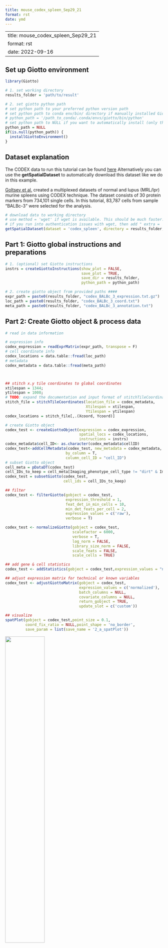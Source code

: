 ```yaml
--- 
title: mouse_codex_spleen_Sep29_21 
format: rst 
date: ymd 
--- 
```

--- 
title: mouse_codex_spleen_Sep29_21 
format: rst 
date: 2022-09-16 
--- 



## Set up Giotto environment
```r
library(Giotto)

# 1. set working directory
results_folder = 'path/to/result'

# 2. set giotto python path
# set python path to your preferred python version path
# set python path to conda env/bin/ directory if manually installed Giotto python dependencies by conda
# python_path = '/path_to_conda/.conda/envs/giotto/bin/python'
# set python path to NULL if you want to automatically install (only the 1st time) and use the giotto miniconda environment
python_path = NULL
if(is.null(python_path)) {
  installGiottoEnvironment()
}
```

## Dataset explanation
The CODEX data to run this tutorial can be found [here](https://github.com/drieslab/spatial-datasets/tree/master/data/2018_codex_spleen)
Alternatively you can use the **getSpatialDataset** to automatically download this dataset like we do in this example.

[Goltsev et al.](https://www.cell.com/cell/pdf/S0092-8674(18)30904-8.pdf) created a multiplexed datasets of normal and lupus (MRL/lpr) murine spleens using CODEX technique. The dataset consists of 30 protein markers from 734,101 single cells. In this tutorial, 83,787 cells from sample "BALBc-3" were selected for the analysis. 

```r
# download data to working directory
# use method = 'wget' if wget is available. This should be much faster.
# if you run into authentication issues with wget, then add " extra = '--no-check-certificate' "
getSpatialDataset(dataset = 'codex_spleen', directory = results_folder, method = 'wget')
```

## Part 1: Giotto global instructions and preparations
```r
# 1. (optional) set Giotto instructions
instrs = createGiottoInstructions(show_plot = FALSE,
                                  save_plot = TRUE,
                                  save_dir = results_folder,
                                  python_path = python_path)

# 2. create giotto object from provided paths ####
expr_path = paste0(results_folder, "codex_BALBc_3_expression.txt.gz")
loc_path = paste0(results_folder, "codex_BALBc_3_coord.txt")
meta_path = paste0(results_folder, "codex_BALBc_3_annotation.txt")
```

## Part 2: Create Giotto object & process data
```r
# read in data information

# expression info
codex_expression = readExprMatrix(expr_path, transpose = F)
# cell coordinate info
codex_locations = data.table::fread(loc_path)
# metadata
codex_metadata = data.table::fread(meta_path)



## stitch x.y tile coordinates to global coordinates 
xtilespan = 1344;
ytilespan = 1008;
# TODO: expand the documentation and input format of stitchTileCoordinates. Probably not enough information for new users.
stitch_file = stitchTileCoordinates(location_file = codex_metadata,
                                    Xtilespan = xtilespan,
                                    Ytilespan = ytilespan)
codex_locations = stitch_file[,.(Xcoord, Ycoord)]

# create Giotto object
codex_test <- createGiottoObject(expression = codex_expression, 
                                 spatial_locs = codex_locations,
                                 instructions = instrs)
codex_metadata$cell_ID<- as.character(codex_metadata$cellID)
codex_test<-addCellMetadata(codex_test, new_metadata = codex_metadata,
                           by_column = T,
                           column_cell_ID = "cell_ID")
# subset Giotto object
cell_meta = pDataDT(codex_test)
cell_IDs_to_keep = cell_meta[Imaging_phenotype_cell_type != "dirt" & Imaging_phenotype_cell_type != "noid" & Imaging_phenotype_cell_type != "capsule",]$cell_ID
codex_test = subsetGiotto(codex_test,
                          cell_ids = cell_IDs_to_keep)

## filter
codex_test <- filterGiotto(gobject = codex_test,
                           expression_threshold = 1,
                           feat_det_in_min_cells = 10,
                           min_det_feats_per_cell = 2,
                           expression_values = c('raw'),
                           verbose = T)

codex_test <- normalizeGiotto(gobject = codex_test,
                              scalefactor = 6000,
                              verbose = T,
                              log_norm = FALSE,
                              library_size_norm = FALSE,
                              scale_feats = FALSE,
                              scale_cells = TRUE)

## add gene & cell statistics
codex_test <- addStatistics(gobject = codex_test,expression_values = "normalized")

## adjust expression matrix for technical or known variables
codex_test <- adjustGiottoMatrix(gobject = codex_test, 
                                 expression_values = c('normalized'),
                                 batch_columns = NULL, 
                                 covariate_columns = NULL,
                                 return_gobject = TRUE,
                                 update_slot = c('custom'))

## visualize
spatPlot(gobject = codex_test,point_size = 0.1, 
         coord_fix_ratio = NULL,point_shape = 'no_border',
         save_param = list(save_name = '2_a_spatPlot'))
```
![](/images/images_pkgdown/mouse_codex_spleen/vignette_sep29_2021/2_a_spatPlot.png){ width=50% }


Show different regions of the dataset
```r
spatPlot(gobject = codex_test,
         point_size = 0.2,
         coord_fix_ratio = 1,
         cell_color = 'sample_Xtile_Ytile',
         legend_symbol_size = 3,
         legend_text = 5,
         save_param = list(save_name = '2_b_spatPlot'))
```
![](/images/images_pkgdown/mouse_codex_spleen/vignette_sep29_2021/2_b_spatPlot.png){ width=50% }

## Part 3: Dimension reduction
```r
# use all Abs

# PCA
codex_test <- runPCA(gobject = codex_test,
                     expression_values = 'normalized',
                     scale_unit = T,
                     method = "factominer")
signPCA(codex_test,
        scale_unit = T,
        scree_ylim = c(0, 3),
        save_param = list(save_name = '3_a_spatPlot'))
```
![](/images/images_pkgdown/mouse_codex_spleen/vignette_sep29_2021/3_a_spatPlot.png){ width=50% }


```r
plotPCA(gobject = codex_test,
        point_shape = 'no_border',
        point_size = 0.2,
        save_param = list(save_name = '3_b_PCA'))
```
![](/images/images_pkgdown/mouse_codex_spleen/vignette_sep29_2021/3_b_PCA.png){ width=50% }

```r
# UMAP
codex_test <- runUMAP(codex_test,
                      dimensions_to_use = 1:14,
                      n_components = 2,
                      n_threads = 12)
plotUMAP(gobject = codex_test,
         point_shape = 'no_border',
         point_size = 0.2,
         save_param = list(save_name = '3_c_UMAP'))
```
![](/images/images_pkgdown/mouse_codex_spleen/vignette_sep29_2021/3_c_UMAP.png){ width=50% }

## Part 4: Cluster 
```r
## sNN network (default)
codex_test <- createNearestNetwork(gobject = codex_test,
                                   dimensions_to_use = 1:14,
                                   k = 20)

## 0.1 resolution
codex_test <- doLeidenCluster(gobject = codex_test,
                              resolution = 0.5,
                              n_iterations = 100,
                              name = 'leiden')

codex_metadata = pDataDT(codex_test)
leiden_colors = Giotto:::getDistinctColors(length(unique(codex_metadata$leiden)))
names(leiden_colors) = unique(codex_metadata$leiden)

plotUMAP(gobject = codex_test, 
         cell_color = 'leiden',
         point_shape = 'no_border',
         point_size = 0.2,
         cell_color_code = leiden_colors,
         save_param = list(save_name = '4_a_UMAP'))
```
![](/images/images_pkgdown/mouse_codex_spleen/vignette_sep29_2021/4_a_UMAP.png){ width=50% }

```r
spatPlot(gobject = codex_test,
         cell_color = 'leiden',
         point_shape = 'no_border',
         point_size = 0.2, 
         cell_color_code = leiden_colors,
         coord_fix_ratio = 1,
         label_size =2,
         legend_text = 5,
         legend_symbol_size = 2,
         save_param = list(save_name = '4_b_spatplot'))
```
![](/images/images_pkgdown/mouse_codex_spleen/vignette_sep29_2021/4_b_spatplot.png){ width=50% }

## Part 5: Co-visualize
```r
spatDimPlot2D(gobject = codex_test,
              cell_color = 'leiden',
              spat_point_shape = 'no_border', 
              spat_point_size = 0.2,
              dim_point_shape = 'no_border',
              dim_point_size = 0.2, 
              cell_color_code = leiden_colors,
              plot_alignment = c("horizontal"),
              save_param = list(save_name = '5_a_spatdimplot'))
```

![](/images/images_pkgdown/mouse_codex_spleen/vignette_sep29_2021/5_a_spatdimplot.png){ width=50% }

## Part 6: Differential expression
```r
cluster_column = 'leiden'
markers_scran = findMarkers_one_vs_all(gobject=codex_test,
                                       method="scran",
                                       expression_values="normalized",
                                       cluster_column=cluster_column,
                                       min_feats=3)
markergenes_scran = unique(markers_scran[, head(.SD, 5), by="cluster"][["feats"]])

plotMetaDataHeatmap(codex_test,
                    expression_values = "normalized",
                    metadata_cols = c(cluster_column), 
                    selected_feats = markergenes_scran,
                    y_text_size = 8,
                    show_values = 'zscores_rescaled',
                    save_param = list(save_name = '6_a_metaheatmap'))
```

![](/images/images_pkgdown/mouse_codex_spleen/vignette_sep29_2021/6_a_metaheatmap.png){ width=50% }

```r
topgenes_scran = markers_scran[, head(.SD, 1), by = 'cluster']$feats
violinPlot(codex_test,
           feats = unique(topgenes_scran)[1:8],
           cluster_column = cluster_column,
           strip_text = 8,
           strip_position = 'right',
           save_param = list(save_name = '6_b_violinplot'))
```

![](/images/images_pkgdown/mouse_codex_spleen/vignette_sep29_2021/6_b_violinplot.png){ width=50% }

```r
# gini
markers_gini = findMarkers_one_vs_all(gobject = codex_test,
                                      method = "gini",
                                      expression_values = "normalized",
                                      cluster_column = cluster_column,
                                      min_feats=5)

markergenes_gini = unique(markers_gini[, head(.SD, 5), by = "cluster"][["feats"]])

plotMetaDataHeatmap(codex_test,
                    expression_values = "normalized", 
                    metadata_cols = c(cluster_column),
                    selected_feats = markergenes_gini,
                    show_values = 'zscores_rescaled',
                    save_param = list(save_name = '6_c_metaheatmap'))
```
![](/images/images_pkgdown/mouse_codex_spleen/vignette_sep29_2021/6_c_metaheatmap.png){ width=50% }

```r
topgenes_gini = markers_gini[, head(.SD, 1), by = 'cluster']$feats
violinPlot(codex_test,
           feats = unique(topgenes_gini),
           cluster_column = cluster_column,
           strip_text = 8,
           strip_position = 'right',
           save_param = list(save_name = '6_d_violinplot'))
```
![](/images/images_pkgdown/mouse_codex_spleen/vignette_sep29_2021/6_d_violinplot.png){ width=50% }

## Part 7: Cell type annotation
```r
clusters_cell_types<-c("naive B cells","B cells","B cells","naive B cells","B cells",
                       "macrophages","erythroblasts","erythroblasts","erythroblasts","CD8 + T cells",
                       "Naive T cells","CD4+ T cells","Naive T cells", "CD4+ T cells","Dendritic cells",
                       "NK cells","Dendritic cells","Plasma cells","endothelial cells","monocytes")

names(clusters_cell_types) = c(2,15,13,5,8,9,19,1,10,3,12,14,4,6,7,16,17,18,11,20)

codex_test = annotateGiotto(gobject = codex_test,
                            annotation_vector = clusters_cell_types,
                            cluster_column = 'leiden', name = 'cell_types')

plotUMAP(gobject = codex_test,
         cell_color = 'cell_types',
         point_shape = 'no_border',
         point_size = 0.2,
         show_center_label = F,
         label_size = 2,
         legend_text = 5,
         legend_symbol_size = 2,
         save_param = list(save_name = '7_a_umap_celltypes'))
```
![](/images/images_pkgdown/mouse_codex_spleen/vignette_sep29_2021/7_a_umap_celltypes.png){ width=50% }

Or, this dataset comes with the imaging phenotype annotation
```r
plotUMAP(gobject = codex_test,
         cell_color = 'Imaging_phenotype_cell_type',
         point_shape = 'no_border',
         point_size = 0.2,
         show_center_label = F,
         label_size = 2,
         legend_text = 5,
         legend_symbol_size = 2,
         save_param = list(save_name = '7_b_umap'))
```
![](/images/images_pkgdown/mouse_codex_spleen/vignette_sep29_2021/7_b_umap.png){ width=50% }

```r
spatPlot(gobject = codex_test,
         cell_color = 'Imaging_phenotype_cell_type',
         point_shape = 'no_border',
         point_size = 0.2, 
         coord_fix_ratio = 1,
         label_size = 2,
         legend_text = 5,
         legend_symbol_size = 2,
         save_param = list(save_name = '7_c_spatplot'))
```
![](/images/images_pkgdown/mouse_codex_spleen/vignette_sep29_2021/7_c_spatplot.png){ width=50% }

## Part 8: Visualize cell types and gene expression in selected zones
```r
cell_metadata = pDataDT(codex_test)
subset_cell_ids = cell_metadata[sample_Xtile_Ytile=="BALBc-3_X04_Y08"]$cell_ID

codex_test_zone1 = subsetGiotto(codex_test,
                                cell_ids = subset_cell_ids)

plotUMAP(gobject = codex_test_zone1, 
         cell_color = 'Imaging_phenotype_cell_type',
         point_shape = 'no_border',
         point_size = 1,
         show_center_label = F,
         label_size = 2,
         legend_text = 5,
         legend_symbol_size = 2,
         save_param = list(save_name = '8_a_umap'))
```

![](/images/images_pkgdown/mouse_codex_spleen/vignette_sep29_2021/8_a_umap.png){ width=50% }

```r
spatPlot(gobject = codex_test_zone1, 
         cell_color = 'Imaging_phenotype_cell_type',
         point_shape = 'no_border',
         point_size = 1, 
         coord_fix_ratio = 1,
         label_size = 2,
         legend_text = 5,
         legend_symbol_size = 2,
         save_param = list(save_name = '8_b_spatplot'))
```
![](/images/images_pkgdown/mouse_codex_spleen/vignette_sep29_2021/8_b_spatplot.png){ width=50% }

```r
spatDimFeatPlot2D(codex_test_zone1, 
                expression_values = 'scaled',
                feats = c("CD8a","CD19"),
                spat_point_shape = 'no_border',
                dim_point_shape = 'no_border',
                cell_color_gradient = c("darkblue", "white", "red"),
                save_param = list(save_name = '8_c_spatdimplot'))
```
![](/images/images_pkgdown/mouse_codex_spleen/vignette_sep29_2021/8_c_spatdimplot.png){ width=50% }

Test on another region:
```r
cell_metadata = pDataDT(codex_test)
subset_cell_ids = cell_metadata[sample_Xtile_Ytile=="BALBc-3_X04_Y03"]$cell_ID

codex_test_zone2 = subsetGiotto(codex_test, cell_ids = subset_cell_ids)

plotUMAP(gobject = codex_test_zone2,
         cell_color = 'Imaging_phenotype_cell_type',
         point_shape = 'no_border',
         point_size = 1,
         show_center_label = F,
         label_size = 2,
         legend_text = 5,
         legend_symbol_size = 2,
         save_param = list(save_name = '8_d_umap'))
```
![](/images/images_pkgdown/mouse_codex_spleen/vignette_sep29_2021/8_d_umap.png){ width=50% }


```r
spatPlot(gobject = codex_test_zone2,
         cell_color = 'Imaging_phenotype_cell_type',
         point_shape = 'no_border',
         point_size = 1, 
         coord_fix_ratio = 1,
         label_size = 2,
         legend_text = 5,
         legend_symbol_size = 2,
         save_param = list(save_name = '8_e_spatPlot'))
```
![](/images/images_pkgdown/mouse_codex_spleen/vignette_sep29_2021/8_e_spatPlot.png){ width=50% }

```r
spatDimFeatPlot2D(codex_test_zone2, 
                expression_values = 'scaled',
                feats = c("CD4", "CD106"),
                spat_point_shape = 'no_border',
                dim_point_shape = 'no_border',
                cell_color_gradient = c("darkblue", "white", "red"),
                save_param = list(save_name = '8_f_spatdimgeneplot'))
```
![](/images/images_pkgdown/mouse_codex_spleen/vignette_sep29_2021/8_f_spatdimgeneplot.png){ width=50% }

